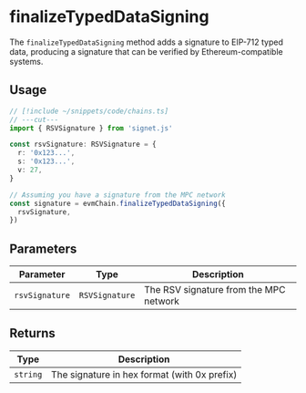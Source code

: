 # finalizeTypedDataSigning

The `finalizeTypedDataSigning` method adds a signature to EIP-712 typed data, producing a signature that can be verified by Ethereum-compatible systems.

## Usage

```ts twoslash
// [!include ~/snippets/code/chains.ts]
// ---cut---
import { RSVSignature } from 'signet.js'

const rsvSignature: RSVSignature = {
  r: '0x123...',
  s: '0x123...',
  v: 27,
}

// Assuming you have a signature from the MPC network
const signature = evmChain.finalizeTypedDataSigning({
  rsvSignature,
})
```

## Parameters

| Parameter      | Type           | Description                            |
| -------------- | -------------- | -------------------------------------- |
| `rsvSignature` | `RSVSignature` | The RSV signature from the MPC network |

## Returns

| Type     | Description                                  |
| -------- | -------------------------------------------- |
| `string` | The signature in hex format (with 0x prefix) |
